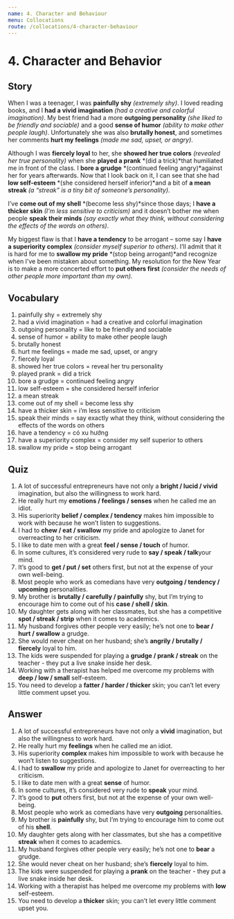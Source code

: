 ```yaml
---
name: 4. Character and Behaviour
menu: Collocations
route: /collocations/4-character-behaviour
---
```


# 4. Character and Behavior

## Story 
When I was a teenager, I was **painfully shy** *(extremely shy)*. I loved reading books, and I **had a vivid imagination** *(had a creative and colorful imagination)*. My best friend had a more **outgoing personality** *(she liked to be friendly and sociable)* and a good **sense of humor** *(ability to make other people laugh)*. Unfortunately she was also **brutally honest**, and sometimes her comments **hurt my feelings** *(made me sad, upset, or angry)*. 

Although I was **fiercely loyal** to her, she **showed her true colors** *(revealed her true personality)* when she **played a prank** *(did a trick)*that humiliated me in front of the class. I **bore a grudge** *(continued feeling angry)*against her for years afterwards. Now that I look back on it, I can see that she had **low self-esteem** *(she considered herself inferior)*and a bit of **a mean streak** *(a “streak” is a tiny bit of someone’s personality)*. 

I’ve **come out of my shell** *(become less shy)*since those days; I **have a thicker skin** *(I’m less sensitive to criticism)* and it doesn’t bother me when people **speak their minds** *(say exactly what they think, without considering the effects of the words on others)*. 

My biggest flaw is that I **have a tendency** to be arrogant – some say I **have a superiority complex** *(consider myself superior to others)*. I’ll admit that it is hard for me to **swallow my pride** *(stop being arrogant)*and recognize when I’ve been mistaken about something. My resolution for the New Year is to make a more concerted effort to **put others first** *(consider the needs of other people more important than my own).*

## Vocabulary
1. painfully shy = extremely shy
2. had a vivid imagination = had a creative and colorful imagination
3. outgoing personality = like to be friendly and sociable
4. sense of humor = ability to make other people laugh
5. brutally honest 
6. hurt me feelings = made me sad, upset, or angry
7. fiercely loyal
8. showed her true colors = reveal her tru personality
9. played prank = did a trick
10. bore a grudge = continued feeling angry
11. low self-esteem = she considered herself inferior
12. a mean streak 
13. come out of my shell = become less shy
14. have a thicker skin = i’m less sensitive to  criticism
15. speak their minds = say exactly what they think, without considering the effects of the words on others
16. have a tendency = có xu hướng
17. have a superiority complex = consider my self superior to others
18. swallow my pride = stop being arrogant

## Quiz
1. A lot of successful entrepreneurs have not only a **bright / lucid / vivid** imagination, but also the willingness to work hard. 
2. He really hurt my **emotions / feelings / senses** when he called me an idiot. 
3. His superiority **belief / complex / tendency** makes him impossible to work with because he won’t listen to suggestions. 
4. I had to **chew / eat / swallow** my pride and apologize to Janet for overreacting to her criticism. 
5. I like to date men with a great **feel / sense / touch** of humor. 
6. In some cultures, it’s considered very rude to **say / speak / talk**your mind. 
7. It’s good to **get / put / set** others first, but not at the expense of your own well-being. 
8. Most people who work as comedians have very **outgoing / tendency / upcoming** personalities. 
9. My brother is **brutally / carefully / painfully** shy, but I’m trying to encourage him to come out of his **case / shell / skin**. 
10. My daughter gets along with her classmates, but she has a competitive **spot / streak / strip** when it comes to academics. 
11. My husband forgives other people very easily; he’s not one to **bear / hurt / swallow** a grudge. 
12. She would never cheat on her husband; she’s **angrily / brutally / fiercely** loyal to him. 
13. The kids were suspended for playing a **grudge / prank / streak** on the teacher - they put a live snake inside her desk. 
14. Working with a therapist has helped me overcome my problems with **deep / low / small** self-esteem. 
15. You need to develop a **fatter / harder / thicker** skin; you can’t let every little comment upset you. 

## Answer
1. A lot of successful entrepreneurs have not only a **vivid** imagination, but also the willingness to work hard. 
2. He really hurt my **feelings** when he called me an idiot. 
3. His superiority **complex** makes him impossible to work with because he won’t listen to suggestions. 
4. I had to **swallow** my pride and apologize to Janet for overreacting to her criticism. 
5. I like to date men with a great **sense** of humor. 
6. In some cultures, it’s considered very rude to **speak** your mind. 
7. It’s good to **put** others first, but not at the expense of your own well-being. 
8. Most people who work as comedians have very **outgoing** personalities. 
9. My brother is **painfully** shy, but I’m trying to encourage him to come out of his **shell**. 
10. My daughter gets along with her classmates, but she has a competitive **streak** when it comes to academics. 
11. My husband forgives other people very easily; he’s not one to **bear** a grudge. 
12. She would never cheat on her husband; she’s **fiercely** loyal to him. 
13. The kids were suspended for playing a **prank** on the teacher - they put a live snake inside her desk. 
14. Working with a therapist has helped me overcome my problems with **low** self-esteem. 
15. You need to develop a **thicker** skin; you can’t let every little comment upset you. 
